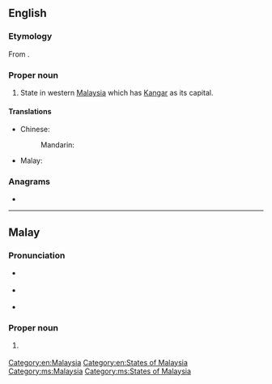 {{also|perlis}}
==English==
{{wikipedia}}

===Etymology===
From {{etyl|ms|en}} {{m|ms|Perlis}}.

===Proper noun===
{{en-proper noun}}

# State in western [[Malaysia]] which has [[Kangar]] as its capital.

====Translations====
{{trans-top|state in Malaysia}}
* Chinese:
*: Mandarin: {{t+|cmn|玻璃市|tr=Bōlíshì}}
* Malay: {{t|ms|Perlis}}
{{trans-mid}}
{{trans-bottom}}

===Anagrams===
* {{anagrams|en|a=eilprs|Lisper|lisper|perils|pilers|pliers|priles|sirple}}

[[Category:en:Malaysia]]
[[Category:en:States of Malaysia]]

----

==Malay==
{{wikipedia|lang=ms}}

===Pronunciation===
* {{a|Johor-Selangor}} {{IPA|ms|/pə(r)les/}}
* {{a|Riau-Lingga}} {{IPA|ms|/pə(r)lɪs/}}
* {{rhymes|ms|ə(r)les|les|es}}

===Proper noun===
{{ms-proper noun|j=ڤرليس}}

# {{l|en|Perlis}} {{qualifier|state in Malaysia}}

[[Category:ms:Malaysia]]
[[Category:ms:States of Malaysia]]
